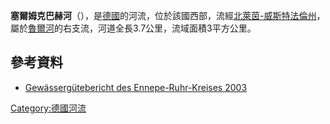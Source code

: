{{Coord|51|23|52.5|N|7|21|37.8|E|display=title}}

'''塞爾姆克巴赫河'''（{{lang-de|Selmkebach}}），是[[德國|德國]]的河流，位於該國西部，流經[[北萊茵-威斯特法倫州|北萊茵-威斯特法倫州]]，屬於[[魯爾河|魯爾河]]的右支流，河道全長3.7公里，流域面積3平方公里。

==參考資料==
* [http://www.enkreis.de/fileadmin/user_upload/Dokumente/61_2/GewaessergueteKreistag.pdf Gewässergütebericht des Ennepe-Ruhr-Kreises 2003] {{Wayback|url=http://www.enkreis.de/fileadmin/user_upload/Dokumente/61_2/GewaessergueteKreistag.pdf |date=20130531002311 }}

{{Germany-geo-stub}}
[[Category:德國河流|Category:德國河流]]
